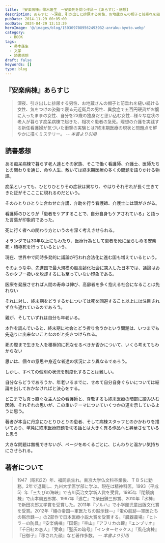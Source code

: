 ```yaml
---
title: 『安楽病棟』帚木蓬生　～安楽死を問う作品～【あらすじ・感想】
description: あらすじ ～深夜、引き出しに排尿する男性、お地蔵さんの帽子と前垂れを縫い続ける女性、気をつけの姿勢で寝る元近衛兵の男性、異食症で五百円硬貨がお腹に入ったままの女性、自分を23歳の独身だと思い込む女性…様々な症状の老人が暮らす痴呆病棟で起きた、相次ぐ患者の急死。理想の介護を実践する新任看護婦が気づいた衝撃の実験とは?
pubDate: 2014-11-29 00:05:00
modDate: 2024-04-29 13:13:39
heroImage: '@/images/blog/1503097089562493932-anraku-byoto.webp'
category:
  - BOOK
tags:
  - 帚木蓬生
  - 文学
  - 読書感想
draft: false
keywords: []
type: blog
---
```


## 『安楽病棟』あらすじ

> 深夜、引き出しに排尿する男性、お地蔵さんの帽子と前垂れを縫い続ける女性、気をつけの姿勢で寝る元近衛兵の男性、異食症で五百円硬貨がお腹に入ったままの女性、自分を23歳の独身だと思い込む女性…様々な症状の老人が暮らす痴呆病棟で起きた、相次ぐ患者の急死。理想の介護を実践する新任看護婦が気づいた衝撃の実験とは?終末期医療の現状と問題点を鮮やかに描くミステリー。 <cite>-- 本書より引用</cite>

## 読書感想

ある痴呆病棟で暮らす老人達とその家族、そこで働く看護師、介護士、医師たちとの関わりを通じ、命や人生、敷いては終末期医療の多くの問題を語りかける物語。

痴呆といっても、ひとりひとりその症状は異なり、やはりそれぞれが長く生きてきた証がそこここに現れるのだという。

そのひとりひとりに合わせた介護、介助を行う看護師、介護士には頭がさがる。

看護師のひとりが「患者をケアすることで、自分自身もケアされている」と語った言葉が印象的であった。

死に行く者への関わり方というのを深く考えさせられる。

オランダでは30年以上にもわたり、医療行為として患者を死に至らしめる安楽死・積極死を行っているという。

現在、世界中で同時多発的に議論が行われ合法化に進む国も増えているという。

そのような中、先進国で最大規模の超高齢化社会に突入した日本では、議論はおろかタブー扱いを脱却するにも至っていない印象である。

医療を発展させれば人間の寿命は伸び、高齢者を多く抱える社会になることは免れない

それに対し、終末期をどうするかについては死を回避すること以上には注目されず立ち遅れているのであろう。

親が、そしていずれは自分も年老いる。

本作を読んでいると、終末期に社会とどう折り合うかという問題は、いつまでも先送りに出来ないことなのだと突きつけられる。

死の際まで生きた人を積極的に死なせるべきか否かについて、いくら考えてもわからない

思いは、個々の意思や身近な者達の状況により異なるであろう。

しかし、すべての個別の状況を制度化することは難しい。

自分ならどうであろうか、年老いるまでに、せめて自分自身ぐらいについては結論を出しておかなければと決心をする。

どこまでも真っ直ぐな主人公の看護師と、尊敬するも終末医療の暗部に踏み込む医師、それぞれの思いが、この重いテーマについていくつかの道を示しているように思う。

著者が本当に丹念にひとりひとりの患者、そして病棟スタッフとのかかわりを描いており、単純に終末医療問題を切る話とは大きく異る作品へと昇華させていると思う

大きな問題は無視できないが、ページをめくるごとに、じんわりと温かい気持ちにさせられる。

<div class='not-prose'>
  <div data-vc_mylinkbox_id='886768451'></div>
</div>

## 著者について

> 1947（昭和22）年、福岡県生れ。東京大学仏文科卒業後、ＴＢＳに勤務。2年で退職し、九州大学医学部に学ぶ。現在は精神科医。1993（平成5）年『三たびの海峡』で吉川英治文学新人賞を受賞。1995年『閉鎖病棟』で山本周五郎賞、1997年『逃亡』で柴田錬三郎賞、2010年『水神』で新田次郎文学賞を受賞した。2011年『ソルハ』で小学館児童出版文化賞を受賞。2012年『蠅の帝国―軍医たちの黙示録―』『蛍の航跡―軍医たちの黙示録―』の2部作で日本医療小説大賞を受賞する。『臓器農場』『ヒトラーの防具』『安楽病棟』『国銅』『空山』『アフリカの蹄』『エンブリオ』『千日紅の恋人』『受命』『聖灰の暗号』『インターセックス』『風花病棟』『日御子』『移された顔』など著作多数。 <cite>-- 本書より引用</cite>
